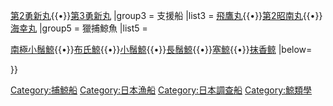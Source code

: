 {{Navbox
|name       = Whaling fleet of the Institute of Cetacean Research
|title      = {{flagicon|Japan}}[[日本鯨類研究所]]（ICR）[[捕鯨]]船隊 {{flagicon|Japan}}
|group1     = 捕鯨母船
|list1      = [[日新丸]]
|group2     = 捕鯨船
|list2      = [[勇新丸]]{{•}}[[第2勇新丸]]{{•}}[[第3勇新丸]]
|group3     = 支援船
|list3      = [[飛鷹丸]]{{•}}[[第2昭南丸]]{{•}}[[海幸丸]]
|group5     = 獵捕鯨魚
|list5      = <div>[[南極小鬚鯨]]{{•}}[[布氏鯨]]{{•}}[[小鬚鯨]]{{•}}[[長鬚鯨]]{{•}}[[塞鯨]]{{•}}[[抹香鲸]]
|below=
</div>
}}<noinclude>
[[Category:捕鯨船]]
[[Category:日本漁船]]
[[Category:日本調查船]]
[[Category:鯨類學]]

</noinclude>